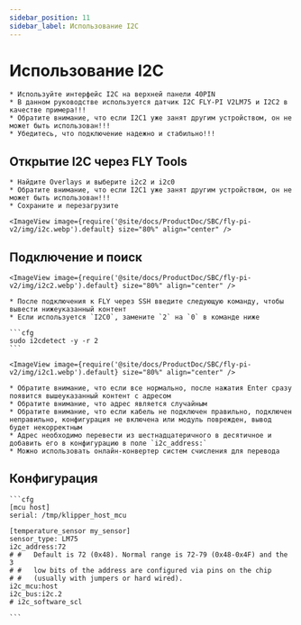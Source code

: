 ```yaml
---
sidebar_position: 11
sidebar_label: Использование I2C
---
```







# Использование I2C

    * Используйте интерфейс I2C на верхней панели 40PIN
    * В данном руководстве используется датчик I2C FLY-PI V2LM75 и I2C2 в качестве примера!!!
    * Обратите внимание, что если I2C1 уже занят другим устройством, он не может быть использован!!!
    * Убедитесь, что подключение надежно и стабильно!!!

## Открытие I2C через FLY Tools

    * Найдите Overlays и выберите i2c2 и i2c0
    * Обратите внимание, что если I2C1 уже занят другим устройством, он не может быть использован!!!
    * Сохраните и перезагрузите

    <ImageView image={require('@site/docs/ProductDoc/SBC/fly-pi-v2/img/i2c.webp').default} size="80%" align="center" />


## Подключение и поиск

    <ImageView image={require('@site/docs/ProductDoc/SBC/fly-pi-v2/img/i2c2.webp').default} size="80%" align="center" />

    * После подключения к FLY через SSH введите следующую команду, чтобы вывести нижеуказанный контент
    * Если используется `I2C0`, замените `2` на `0` в команде ниже

    ```cfg
    sudo i2cdetect -y -r 2
    ```

    <ImageView image={require('@site/docs/ProductDoc/SBC/fly-pi-v2/img/i2c1.webp').default} size="80%" align="center" />

    * Обратите внимание, что если все нормально, после нажатия Enter сразу появится вышеуказанный контент с адресом
    * Обратите внимание, что адрес является случайным
    * Обратите внимание, что если кабель не подключен правильно, подключен неправильно, конфигурация не включена или модуль поврежден, вывод будет некорректным
    * Адрес необходимо перевести из шестнадцатеричного в десятичное и добавить его в конфигурацию в поле `i2c_address:`
    * Можно использовать онлайн-конвертер систем счисления для перевода

## Конфигурация

    ```cfg
    [mcu host]
    serial: /tmp/klipper_host_mcu

    [temperature_sensor my_sensor]
    sensor_type: LM75
    i2c_address:72
    # #   Default is 72 (0x48). Normal range is 72-79 (0x48-0x4F) and the 3
    # #   low bits of the address are configured via pins on the chip
    # #   (usually with jumpers or hard wired).
    i2c_mcu:host
    i2c_bus:i2c.2
    # i2c_software_scl

    ```

